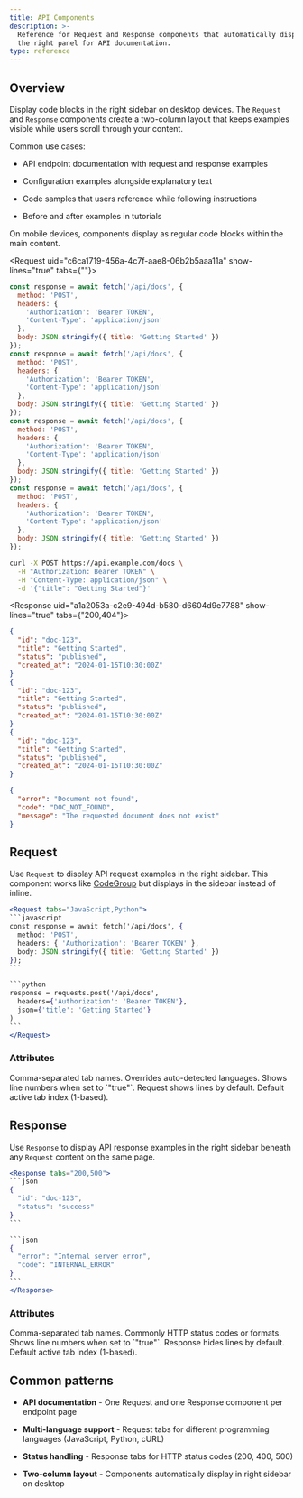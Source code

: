 ```yaml
---
title: API Components
description: >-
  Reference for Request and Response components that automatically display in
  the right panel for API documentation.
type: reference
---
```

## Overview

Display code blocks in the right sidebar on desktop devices. The `Request` and `Response` components create a two-column layout that keeps examples visible while users scroll through your content.

Common use cases:

- API endpoint documentation with request and response examples

- Configuration examples alongside explanatory text

- Code samples that users reference while following instructions

- Before and after examples in tutorials

On mobile devices, components display as regular code blocks within the main content.

<Request uid="c6ca1719-456a-4c7f-aae8-06b2b5aaa11a" show-lines="true" tabs={""}>
  ```javascript
  const response = await fetch('/api/docs', {
    method: 'POST',
    headers: {
      'Authorization': 'Bearer TOKEN',
      'Content-Type': 'application/json'
    },
    body: JSON.stringify({ title: 'Getting Started' })
  });
  const response = await fetch('/api/docs', {
    method: 'POST',
    headers: {
      'Authorization': 'Bearer TOKEN',
      'Content-Type': 'application/json'
    },
    body: JSON.stringify({ title: 'Getting Started' })
  });
  const response = await fetch('/api/docs', {
    method: 'POST',
    headers: {
      'Authorization': 'Bearer TOKEN',
      'Content-Type': 'application/json'
    },
    body: JSON.stringify({ title: 'Getting Started' })
  });
  const response = await fetch('/api/docs', {
    method: 'POST',
    headers: {
      'Authorization': 'Bearer TOKEN',
      'Content-Type': 'application/json'
    },
    body: JSON.stringify({ title: 'Getting Started' })
  });

  ```

  ```bash
  curl -X POST https://api.example.com/docs \
    -H "Authorization: Bearer TOKEN" \
    -H "Content-Type: application/json" \
    -d '{"title": "Getting Started"}'
  ```
</Request>

<Response uid="a1a2053a-c2e9-494d-b580-d6604d9e7788" show-lines="true" tabs={"200,404"}>
  ```json
  {
    "id": "doc-123",
    "title": "Getting Started",
    "status": "published",
    "created_at": "2024-01-15T10:30:00Z"
  }
  {
    "id": "doc-123",
    "title": "Getting Started",
    "status": "published",
    "created_at": "2024-01-15T10:30:00Z"
  }
  {
    "id": "doc-123",
    "title": "Getting Started",
    "status": "published",
    "created_at": "2024-01-15T10:30:00Z"
  }
  ```

  ```json
  {
    "error": "Document not found",
    "code": "DOC_NOT_FOUND",
    "message": "The requested document does not exist"
  }
  ```
</Response>

## Request

Use `Request` to display API request examples in the right sidebar. This component works like [CodeGroup](/components/code-blocks-and-groups) but displays in the sidebar instead of inline.

````jsx
<Request tabs="JavaScript,Python">
```javascript
const response = await fetch('/api/docs', {
  method: 'POST',
  headers: { 'Authorization': 'Bearer TOKEN' },
  body: JSON.stringify({ title: 'Getting Started' })
});
```

```python
response = requests.post('/api/docs',
  headers={'Authorization': 'Bearer TOKEN'},
  json={'title': 'Getting Started'}
)
```
</Request>
````

### Attributes

<ParamField uid="329c19b1-2df8-4b4b-8b1d-a7d4653542be" path="tabs" param-type="string" required="false" deprecated="false">
  Comma-separated tab names. Overrides auto-detected languages.
</ParamField>

<ParamField uid="575ba8e6-f64b-4e83-b3aa-52db47eaf171" path="show-lines" param-type="string" required="false" deprecated="false">
  Shows line numbers when set to `"true"`. Request shows lines by default.
</ParamField>

<ParamField uid="970358b1-b814-4be7-b606-018115239bb1" path="default-tab" param-type="string" required="false" deprecated="false">
  Default active tab index (1-based).
</ParamField>

## Response

Use `Response` to display API response examples in the right sidebar beneath any `Request` content on the same page.

````jsx
<Response tabs="200,500">
```json
{
  "id": "doc-123",
  "status": "success"
}
```

```json
{
  "error": "Internal server error",
  "code": "INTERNAL_ERROR"
}
```
</Response>
````

### Attributes

<ParamField uid="bfac6f1e-b49a-4364-8e8e-5e3e6ec25e00" path="tabs" param-type="string" required="false" deprecated="false">
  Comma-separated tab names. Commonly HTTP status codes or formats.
</ParamField>

<ParamField uid="5c39a939-d9c2-4947-9dce-ca3b3e232530" path="show-lines" param-type="string" required="false" deprecated="false">
  Shows line numbers when set to `"true"`. Response hides lines by default.
</ParamField>

<ParamField uid="d90140ed-94dd-48e0-af5c-ea0a0854bab9" path="default-tab" param-type="string" required="false" deprecated="false">
  Default active tab index (1-based).
</ParamField>

## Common patterns

- **API documentation** - One Request and one Response component per endpoint page

- **Multi-language support** - Request tabs for different programming languages (JavaScript, Python, cURL)

- **Status handling** - Response tabs for HTTP status codes (200, 400, 500)

- **Two-column layout** - Components automatically display in right sidebar on desktop

